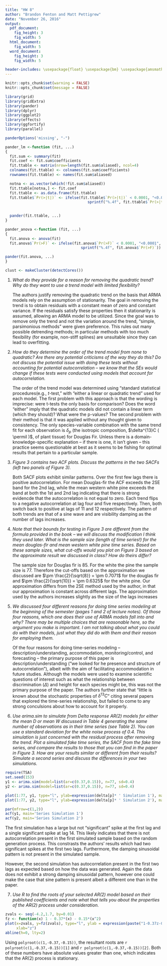 ```yaml
---
title: "HW 8"
author: "Brandon Fenton and Matt Pettigrew"
date: "November 26, 2016"
output:
  pdf_document:
    fig_height: 3
    fig_width: 5
  html_document:
    fig_width: 5
  word_document:
    fig_height: 3
    fig_width: 5

header-includes: \usepackage{float} \usepackage{bm} \usepackage{amsmath} \usepackage{amssymb} \usepackage{microtype} \usepackage{wasysym}
---
```


```r
knitr::opts_chunk$set(warning = FALSE)
knitr::opts_chunk$set(message = FALSE)

library(grid)
library(gridExtra)
library(pander)
library(dplyr)
library(ggplot2)
library(effects)
library(ggfortify)
library(parallel)

panderOptions('missing', "-")

pander_lm <-function (fit, ...)
{
  fit.sum <- summary(fit)
  fit.coef <- fit.sum$coefficients
  fit.ttable <- matrix(nrow=length(fit.sum$aliased), ncol=4)
  colnames(fit.ttable) <- colnames(fit.sum$coefficients)
  rownames(fit.ttable) <- names(fit.sum$aliased)

  notna <- as.vector(which(!fit.sum$aliased))
  fit.ttable[notna,] <- fit.coef
  fit.ttable <- as.data.frame(fit.ttable)
  fit.ttable$`Pr(>|t|)` <- ifelse(fit.ttable$`Pr(>|t|)` < 0.0001, "<0.0001",
                                     sprintf("%.4f", fit.ttable$`Pr(>|t|)`))
  

  pander(fit.ttable, ...)
}

pander_anova <-function (fit, ...)
{
  fit.anova <- anova(fit)
  fit.anova$`Pr(>F)` <- ifelse(fit.anova$`Pr(>F)` < 0.0001, "<0.0001",
                                  sprintf("%.4f", fit.anova$`Pr(>F)`))

pander(fit.anova, ...)
}

clust <- makeCluster(detectCores())

```

1) _What do they provide for a reason for removing the quadratic trend? Why do they want to use a trend model with limited flexibility?_

    The authors justify removing the quadratic trend on the basis that ARMA models rely on the assumption of stationarity.  The goal in removing the trend is to obtain residuals with a constant mean of zero and constant variance.  If the residuals satisfy these properties then it stationarity is assumed, allowing an ARMA model to be utilized.  Since the goal was to remove only the trend and not the variation around the trend, "simple, parsimonious methods" were given preference.  This rules out many possible detrending methods; in particular methods with too much flexibility (for example, non-stiff splines) are unsuitable since they can lead to overfitting.
    
2) _How do they determine the order of the trend model from none to quadratic? Are there any potential criticisms of the way they do this? Do not discuss the potential issue with doing these tests without accounting for potential autocorrelation – we know that the SEs would change if these tests were conducted using models that account for autocorrelation._

    The order of the trend model was determined using "standard statistical procedures(e.g., _t_-test," with "either a linear or quadratic trend" used for each model.  The first problem with this approach is that the wording is imprecise: were t-tests the only basis for comparison?  Does the word "either" imply that the quadratic models did not contain a linear term (which they should)?  What were the p-values?
    The second problem with their method is that it was applied without any thought given to consistency.  The only species-variable combination with the same trend fit for each observation is $\delta_p$ (the isotropic composition, $\delta^{13}C ( \permil )$, of plant tissue) for Douglas Fir.  Unless there is a domain-knowledge-specific explanation  -- if there is one, it isn't given -- this practice seems questionable at best as it seems to be fishing for optimal results that pertain to a particular sample.

3) _Figure 3 contains two ACF plots. Discuss the patterns in the two SACFs (left two panels of Figure 3)._ 

    Both SACF plots exhibit similar patterns.  Over the first few lags there is positive autocorrelation.  For mean Douglas-fir the ACF exceeds the 2SE band for the 2nd lag, while the mean western white pine exceeds the band at both the 1st and 2nd lag indicating that there is strong evidencde that the autocorrelation is not equal to zero.  Each trend flips to a negative autocorrelation at lag four and five respectively.  Then, both switch back to positive at lags of 11 and 12 respectively.  The pattern of both trends are that of a sine wave and are visibility damping as the number of lags increases.

4) _Note that their bounds for testing in Figure 3 are different from the formula provided in the book – we will discuss the modification I think they used later. What is the sample size (length of time series!) for the mean douglas-fir and mean western white pine time series. Based on these sample sizes, what cut-offs would you plot on Figure 3 based on the approximate result we discussed in class? How do theirs differ?_

    The sample size for Douglas fir is 85.  For the white the pine the sample size is 77.  Therefore the cut-offs based on the approximation we discussed are $\pm \frac{2}{\sqrt{8}} = \pm 0.7071$ for the douglas fir and $\pm \frac{2}{\sqrt{10}} = \pm 0.6325$ for the white pine.  Our approximation differs from the 2SE method used by the author, in that our approximation is constant across different lags.  The approximation used by the authors increases slightly as the size of the lags increases

5) _We discussed four different reasons for doing time series modeling at the beginning of the semester (pages 1 and 2 of lecture notes). Of those four reasons, which one does their use of ARMA models fall into and why? There may be multiple choices that are reasonable here, so the argument you make is important. I am not talking about what you could do with their models, just what they did do with them and their reason for employing them._

    Of the four reasons for doing time-series modeling -- description/understanding, accommodation, monitoring/control, and forecasting -- the primary purpose of this paper is description/understanding ("we looked for he presence and structure of autocorrelation"), albeit with the aim of facilitating accommodation in future studies.  Although the models were used to examine scientific questions of interest such as what the relationship between discrimination ($\Delta$) and height for each species might be, this was not the primary purpose of the paper.  The authors further state that "little is known about the stochastic properties of $\delta^{13}C$" citing several papers that explored the time-series relationship, but failed to come to any strong conculsions about how to account for it properly.  

6) _Use arima.sim to simulate from Delta response AR(2) models for either the mean D or mean W discussed in Table 4 generating the same number of observations as in their time series (see Table 2). You can use a standard deviation for the white noise process of 0.4. This simulation is just concerned with the residual process after removing the trend. Plot a simulated fake time series, the SACF from the fake time series, and compare the results to those that you can find in the paper in Figure 3. How are your results similar or different from their results? Simulate a second series and discuss the differences in your two simulations._

```r
require(TSA)
set.seed(153)
y1 <- arima.sim(model=list(ar=c(0.37,0.15)), n=77, sd=0.4)
y2 <- arima.sim(model=list(ar=c(0.37,0.15)), n=77, sd=0.4)

plot(1:77, y1, type="l", ylab=expression(delta[p]* ' Simulation 1'), main='White Pine')
plot(1:77, y2, type="l", ylab=expression(delta[p]* ' Simulation 2'), main='White Pine')

par(mfrow=c(1,2))
acf(y1, main='Series Simulation 1')
acf(y2, main='Series Simulation 2')
```

The first simulation has a large but not "significant" spike at the first lag and a single significant spike at lag 14.  This likely indicates that there is not autocorrelation present in the first simulated sample based on the random generation process. This constrasts the authors' results which had two significant spikes at the first two lags.  Furthermore, the damping sinusoidal pattern is not present in the simulated sample.  

However, the second simulation has autocorrelation present in the first two lags as expected based on how the data was generated.  Again the data does not exhibit a strong damping sinusoidal pattern, however one could make the case that sine pattern is present albeit a different one than in the paper.

7) _Use R to find the roots of your selected AR(2) model based on their published coefficients and note what that tells you about the properties of the AR(2) process under consideration._

```r
zvals <- seq(-4.2,1.7, by=0.01)
fz <- function(x) 1 - 0.37*(x) - 0.15*(x^2)
plot(x=zvals, y=fz(zvals), type="l", ylab = expression(paste("1-0.37z-0.15",z^2)),
     xlab="z")
abline(h=0, lty=2)
```

Using `polyroot(c(1,-0.37,-0.15))`, the resultant roots are `r polyroot(c(1,-0.37,-0.15))[1]` and `r polyroot(c(1,-0.37,-0.15))[2]`.  Both of these numbers have absolute values greater than one, which indicates that the AR(2) process is stationary.
